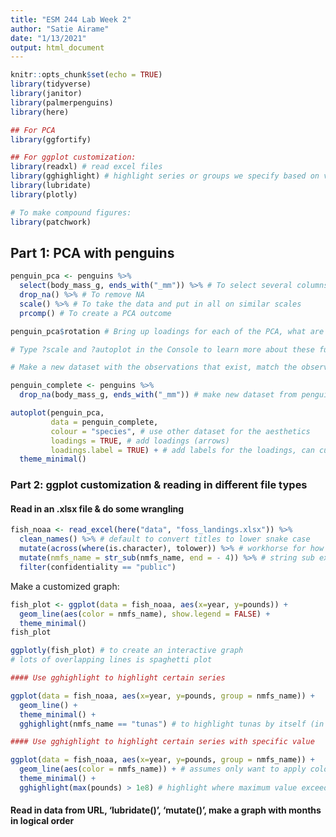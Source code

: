```yaml
---
title: "ESM 244 Lab Week 2"
author: "Satie Airame"
date: "1/13/2021"
output: html_document
---
```


```r
knitr::opts_chunk$set(echo = TRUE)
library(tidyverse)
library(janitor)
library(palmerpenguins)
library(here)

## For PCA
library(ggfortify)

## For ggplot customization:
library(readxl) # read excel files
library(gghighlight) # highlight series or groups we specify based on values or strings
library(lubridate)
library(plotly)

# To make compound figures:
library(patchwork)
```

## Part 1: PCA with penguins

```r
penguin_pca <- penguins %>% 
  select(body_mass_g, ends_with("_mm")) %>% # To select several columns that all end with a particular string, e.g., _mm
  drop_na() %>% # To remove NA
  scale() %>% # To take the data and put in all on similar scales
  prcomp() # To create a PCA outcome

penguin_pca$rotation # Bring up loadings for each of the PCA, what are the loadings for the variable, e.g., rotation

# Type ?scale and ?autoplot in the Console to learn more about these functions

# Make a new dataset with the observations that exist, match the observations that were used to create this PCA biplot but still contain the other variables.

penguin_complete <- penguins %>% 
  drop_na(body_mass_g, ends_with("_mm")) # make new dataset from penguins that has the exact same observations used in the PCA but also has the other variables

autoplot(penguin_pca,
         data = penguin_complete,
         colour = "species", # use other dataset for the aesthetics 
         loadings = TRUE, # add loadings (arrows)
         loadings.label = TRUE) + # add labels for the loadings, can customize the location of labels so they don't overlap
  theme_minimal()

```

### Part 2: ggplot customization & reading in different file types

#### Read in an .xlsx file & do some wrangling

```r
fish_noaa <- read_excel(here("data", "foss_landings.xlsx")) %>% 
  clean_names() %>% # default to convert titles to lower snake case
  mutate(across(where(is.character), tolower)) %>% # workhorse for how to transform existing columns, mutate columns across whatever columns are a character class and covert to lowercase, across or ends_with or starts_with are helper functions
  mutate(nmfs_name = str_sub(nmfs_name, end = - 4)) %>% # string sub extracts or replaces substrings from a character vector, put in the same column (replace) 
  filter(confidentiality == "public")
```

Make a customized graph:


```r
fish_plot <- ggplot(data = fish_noaa, aes(x=year, y=pounds)) +
  geom_line(aes(color = nmfs_name), show.legend = FALSE) +
  theme_minimal()
fish_plot

ggplotly(fish_plot) # to create an interactive graph
# lots of overlapping lines is spaghetti plot


```

```r
#### Use gghighlight to highlight certain series

ggplot(data = fish_noaa, aes(x=year, y=pounds, group = nmfs_name)) +
  geom_line() +
  theme_minimal() +
  gghighlight(nmfs_name == "tunas") # to highlight tunas by itself (in black)
```

```r
#### Use gghighlight to highlight certain series with specific value

ggplot(data = fish_noaa, aes(x=year, y=pounds, group = nmfs_name)) +
  geom_line(aes(color = nmfs_name)) + # assumes only want to apply color scheme to the series that highlight the gghighlight specifications, still grays out the other series
  theme_minimal() +
  gghighlight(max(pounds) > 1e8) # highlight where maximum value exceeds 10^8
```

#### Read in data from URL, 'lubridate()', 'mutate()', make a graph with months in logical order

```r

```





